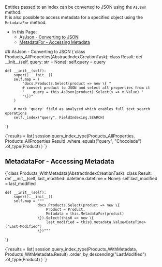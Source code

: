 
<Admonition type="note" title="">

Entities passed to an index can be converted to JSON using the `AsJson` method.  
It is also possible to access metadata for a specified object using the `MetadataFor` method.  

* In this Page:  
   * [AsJson - Converting to JSON](../indexes/converting-to-json-and-accessing-metadata.mdx#asjson---converting-to-json)  
   * [MetadataFor - Accessing Metadata](../indexes/converting-to-json-and-accessing-metadata.mdx#metadatafor---accessing-metadata)  

</Admonition>
## AsJson - Converting to JSON

<TabItem value="indexes_1" label="indexes_1">
<CodeBlock language="python">
{`class Products_AllProperties(AbstractIndexCreationTask):
    class Result:
        def __init__(self, query: str = None):
            self.query = query

    def __init__(self):
        super().__init__()
        self.map = (
            "docs.Products.Select(product => new \{ "
            # convert product to JSON and select all properties from it
            "    query = this.AsJson(product).Select(x => x.Value) "
            "\})"
        )

        # mark 'query' field as analyzed which enables full text search operations
        self._index("query", FieldIndexing.SEARCH)
`}
</CodeBlock>
</TabItem>

<TabItem value="indexes_2" label="indexes_2">
<CodeBlock language="python">
{`results = list(
    session.query_index_type(Products_AllProperties, Products_AllProperties.Result)
    .where_equals("query", "Chocolade")
    .of_type(Product)
)
`}
</CodeBlock>
</TabItem>



## MetadataFor - Accessing Metadata

<TabItem value="indexes_3" label="indexes_3">
<CodeBlock language="python">
{`class Products_WithMetadata(AbstractIndexCreationTask):
    class Result:
        def __init__(self, last_modified: datetime.datetime = None):
            self.last_modified = last_modified

    def __init__(self):
        super().__init__()
        self.map = """
                   docs.Products.Select(product => new \{ 
                       Product = Product, 
                       Metadata = this.MetadataFor(product) 
                   \}).Select(this0 => new \{ 
                       last_modified = this0.metadata.Value<DateTime>("Last-Modified") 
                   \})"""
`}
</CodeBlock>
</TabItem>

<TabItem value="indexes_4" label="indexes_4">
<CodeBlock language="python">
{`results = list(
    session.query_index_type(Products_WithMetadata, Products_WithMetadata.Result)
    .order_by_descending("LastModified")
    .of_type(Product)
)
`}
</CodeBlock>
</TabItem>




